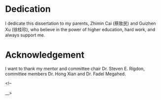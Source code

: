 Dedication {-}
==========

I dedicate this dissertation to my parents, Zhimin Cai (蔡致民) and Guizhen Xu (徐桂珍), who believe in the power of higher education, hard work, and always support me.

Acknowledgement {-}
===============

I want to thank my mentor and committee chair Dr. Steven E. Rigdon, committee members Dr. Hong Xian and Dr. Fadel Megahed.


\linespread{1}
\cleardoublepage
\tableofcontents

\listoffigures
\listoftables


\mainmatter
\doublespacing

<!--
\doublespacing
\singlespacing

__>